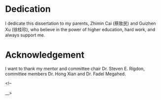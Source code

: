 Dedication {-}
==========

I dedicate this dissertation to my parents, Zhimin Cai (蔡致民) and Guizhen Xu (徐桂珍), who believe in the power of higher education, hard work, and always support me.

Acknowledgement {-}
===============

I want to thank my mentor and committee chair Dr. Steven E. Rigdon, committee members Dr. Hong Xian and Dr. Fadel Megahed.


\linespread{1}
\cleardoublepage
\tableofcontents

\listoffigures
\listoftables


\mainmatter
\doublespacing

<!--
\doublespacing
\singlespacing

__>